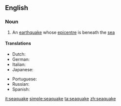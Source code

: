 ==English==

===Noun===
{{en-noun}}

# An [[earthquake]] whose [[epicentre]] is beneath the [[sea]]

====Translations====
{{trans-top|Earthquake under sea}}
* Dutch: {{t+|nl|zeebeving|f}}
* German: {{t|de|Seebeben|n}}
* Italian: {{t+|it|maremoto|m}}
* Japanese: {{t|ja|海震|tr=かいしん, kaishin}}
{{trans-mid}}
* Portuguese: {{t+|pt|maremoto|m}}
* Russian: {{t|ru|моретрясение|n|tr=mor'er'as'énije}}
* Spanish: {{t+|es|maremoto|m}}
{{trans-bottom}}

[[it:seaquake]]
[[simple:seaquake]]
[[ta:seaquake]]
[[zh:seaquake]]